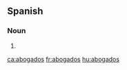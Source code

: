==Spanish==

===Noun===
{{head|es|noun form|g={{m|p}}}}

# {{plural of|[[abogado]]|nocat=1|lang=es}}

[[ca:abogados]]
[[fr:abogados]]
[[hu:abogados]]